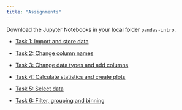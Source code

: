 ```yaml
---
title: "Assignments"
---
```


Download the Jupyter Notebooks in your local folder `pandas-intro`. 


- [Task 1: Import and store data](https://colab.research.google.com/github/kirenz/lab-pandas-intro/blob/main/code/1_import_store.ipynb)

- [Task 2: Change column names](https://colab.research.google.com/github/kirenz/lab-pandas-intro/blob/main/code/2_columns.ipynb)

- [Task 3: Change data types and add columns](https://colab.research.google.com/github/kirenz/lab-pandas-intro/blob/main/code/3_data_types.ipynb)

- [Task 4: Calculate statistics and create plots](https://colab.research.google.com/github/kirenz/lab-pandas-intro/blob/main/code/4_statistics.ipynb)

- [Task 5: Select data](https://colab.research.google.com/github/kirenz/lab-pandas-intro/blob/main/code/5_selection.ipynb)

- [Task 6: Filter, grouping and binning ](https://colab.research.google.com/github/kirenz/lab-pandas-intro/blob/main/code/6_filter.ipynb)